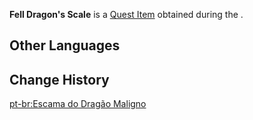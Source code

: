 {{Item Infobox
|id           = 120890
|image        = Item Fell Dragon's Scale.png
|type         = Quest Items
|quality      = 3
|description  = A scale from which an ominous power radiates. They say that the fell dragon of Simulanka dropped this.
|source1      = [[Until the End of the World]]
|event        = Summertide Scales and Tales
}}
'''Fell Dragon's Scale''' is a [[Quest Item]] obtained during the {{Quest|Until the End of the World}}.

==Other Languages==
{{Other Languages|default_hidden=1
|en      = Fell Dragon's Scale
|zhs     = 邪龙的邪鳞
|zhs_rm  = 
|zht     = 邪龍的邪鱗
|zht_rm  = 
|ja      = 悪龍の悪鱗
|ja_rm   = Akuryuu no Akurin{{Assumed}}
|ko      = 악룡의 사악한 비늘
|ko_rm   = 
|es      = Escama de dragón malvado
|fr      = Écaille du dragon maléfique
|ru      = Чешуя падшего дракона
|th      = เกล็ดมังกรร้าย
|th_rm   = 
|vi      = Vảy Của Ác Long
|de      = Schuppe des bösen Drachen
|id      = Sisik Naga Jahat
|pt      = Escama do Dragão Maligno
|tr      = Uğursuz Ejderin Pulu
|it      = Squama del drago malvagio
}}

==Change History==
{{Change History|4.8}}

[[pt-br:Escama do Dragão Maligno]]
